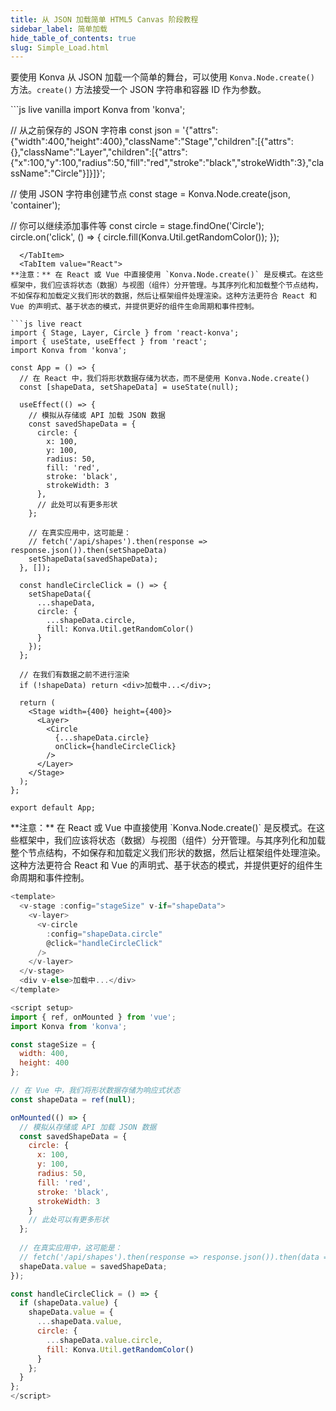 ```yaml
---
title: 从 JSON 加载简单 HTML5 Canvas 阶段教程
sidebar_label: 简单加载
hide_table_of_contents: true
slug: Simple_Load.html
---
```


要使用 Konva 从 JSON 加载一个简单的舞台，可以使用 `Konva.Node.create()` 方法。`create()` 方法接受一个 JSON 字符串和容器 ID 作为参数。


<Tabs>
  <TabItem value="Vanilla" default>
```js live vanilla
import Konva from 'konva';

// 从之前保存的 JSON 字符串
const json = '{"attrs":{"width":400,"height":400},"className":"Stage","children":[{"attrs":{},"className":"Layer","children":[{"attrs":{"x":100,"y":100,"radius":50,"fill":"red","stroke":"black","strokeWidth":3},"className":"Circle"}]}]}';

// 使用 JSON 字符串创建节点
const stage = Konva.Node.create(json, 'container');

// 你可以继续添加事件等
const circle = stage.findOne('Circle');
circle.on('click', () => {
  circle.fill(Konva.Util.getRandomColor());
});
```
  </TabItem>
  <TabItem value="React">
**注意：** 在 React 或 Vue 中直接使用 `Konva.Node.create()` 是反模式。在这些框架中，我们应该将状态（数据）与视图（组件）分开管理。与其序列化和加载整个节点结构，不如保存和加载定义我们形状的数据，然后让框架组件处理渲染。这种方法更符合 React 和 Vue 的声明式、基于状态的模式，并提供更好的组件生命周期和事件控制。

```js live react
import { Stage, Layer, Circle } from 'react-konva';
import { useState, useEffect } from 'react';
import Konva from 'konva';

const App = () => {
  // 在 React 中，我们将形状数据存储为状态，而不是使用 Konva.Node.create()
  const [shapeData, setShapeData] = useState(null);
  
  useEffect(() => {
    // 模拟从存储或 API 加载 JSON 数据
    const savedShapeData = {
      circle: {
        x: 100,
        y: 100,
        radius: 50,
        fill: 'red',
        stroke: 'black',
        strokeWidth: 3
      },
      // 此处可以有更多形状
    };
    
    // 在真实应用中，这可能是：
    // fetch('/api/shapes').then(response => response.json()).then(setShapeData)
    setShapeData(savedShapeData);
  }, []);
  
  const handleCircleClick = () => {
    setShapeData({
      ...shapeData,
      circle: {
        ...shapeData.circle,
        fill: Konva.Util.getRandomColor()
      }
    });
  };
  
  // 在我们有数据之前不进行渲染
  if (!shapeData) return <div>加载中...</div>;
  
  return (
    <Stage width={400} height={400}>
      <Layer>
        <Circle
          {...shapeData.circle}
          onClick={handleCircleClick}
        />
      </Layer>
    </Stage>
  );
};

export default App;
```
  </TabItem>
  <TabItem value="Vue">
**注意：** 在 React 或 Vue 中直接使用 `Konva.Node.create()` 是反模式。在这些框架中，我们应该将状态（数据）与视图（组件）分开管理。与其序列化和加载整个节点结构，不如保存和加载定义我们形状的数据，然后让框架组件处理渲染。这种方法更符合 React 和 Vue 的声明式、基于状态的模式，并提供更好的组件生命周期和事件控制。

```js live vue
<template>
  <v-stage :config="stageSize" v-if="shapeData">
    <v-layer>
      <v-circle
        :config="shapeData.circle"
        @click="handleCircleClick"
      />
    </v-layer>
  </v-stage>
  <div v-else>加载中...</div>
</template>

<script setup>
import { ref, onMounted } from 'vue';
import Konva from 'konva';

const stageSize = {
  width: 400,
  height: 400
};

// 在 Vue 中，我们将形状数据存储为响应式状态
const shapeData = ref(null);

onMounted(() => {
  // 模拟从存储或 API 加载 JSON 数据
  const savedShapeData = {
    circle: {
      x: 100,
      y: 100,
      radius: 50,
      fill: 'red',
      stroke: 'black',
      strokeWidth: 3
    }
    // 此处可以有更多形状
  };
  
  // 在真实应用中，这可能是：
  // fetch('/api/shapes').then(response => response.json()).then(data => shapeData.value = data)
  shapeData.value = savedShapeData;
});

const handleCircleClick = () => {
  if (shapeData.value) {
    shapeData.value = {
      ...shapeData.value,
      circle: {
        ...shapeData.value.circle,
        fill: Konva.Util.getRandomColor()
      }
    };
  }
};
</script>
```
  </TabItem>
</Tabs>